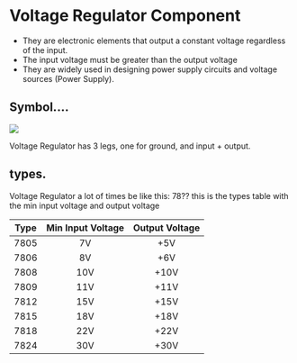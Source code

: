
# Voltage Regulator Component

- They are electronic elements that output a constant voltage regardless of the input.
- The input voltage must be greater than the output voltage
- They are widely used in designing power supply circuits and voltage sources (Power Supply).

## Symbol....

<Image src="/voltage-regulator-symbol.png" caption="Voltage Regulator Symbol" />

Voltage Regulator has 3 legs, one for ground, and input + output.

## types.

Voltage Regulator a lot of times be like this: 78?? this is the types table with the min input voltage and output voltage

| **Type** | **Min Input Voltage** | **Output Voltage** |
|:--------:|:---------------------:|:------------------:|
|   7805   |           7V          |         +5V        |
|   7806   |           8V          |         +6V        |
|   7808   |          10V          |        +10V        |
|   7809   |          11V          |        +11V        |
|   7812   |          15V          |        +15V        |
|   7815   |          18V          |        +18V        |
|   7818   |          22V          |        +22V        |
|   7824   |          30V          |        +30V        |
